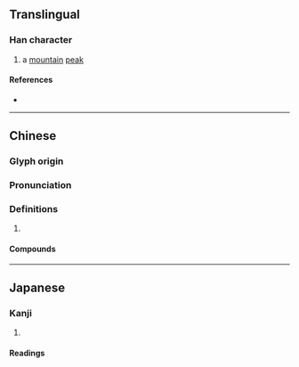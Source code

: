 {{character info}}
==Translingual==

===Han character===
{{Han char|rn=27|rad=厂|as=08|sn=10|four=71214|canj=MHJM|ids=⿸厂垂}}

# a [[mountain]] [[peak]]

====References====
* {{Han ref|kx=0161.360|dkj=02960|dj=0368.130|hdz=10074.060|uh=539C|ud=21404|bh=D470|bd=54384}}

----

==Chinese==
{{zh-forms}}

===Glyph origin===
{{Han etym}}

===Pronunciation===
{{zh-pron
|m=zuī
|c=ceoi1,seoi4
|h=pfs=
|md=
|mn=
|w=
|mc=y
|oc=y
|cat=
}}

===Definitions===
{{zh-hanzi}}

# {{rfdef|zh}}

====Compounds====
{{zh-der|厜㕒}}

----

==Japanese==

===Kanji===
{{ja-kanji|grade=|rs=厂08}}

# {{rfdef|ja|sort=厂08}}

====Readings====
{{ja-readings|on=し,すい,ずい|kun=}}